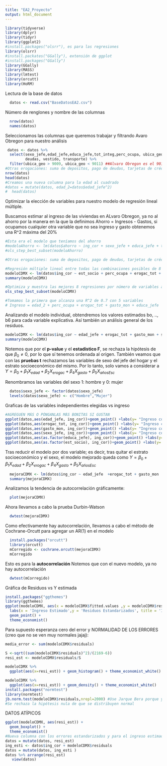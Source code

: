 ```yaml
---
title: "EA2_Proyecto"
output: html_document
---
```


```r
library(tidyverse)
library(dplyr)
library(tidyr)
library(ggplot2)
#install.packages("olsrr"), es para las regresiones
library(olsrr)
#install.packates("GGally"), extensión de ggplot
#install.packages("GGally")
library(GGally)
library(MASS)
library(lmtest)
library(orcutt)
library(HoRM)
```

Lectura de la base de datos
```r
  datos <- read.csv("BaseDatosEA2.csv")
```

Número de renglones y nombre de las columnas 
```r
  nrow(datos) 
  names(datos)
```

Seleccionamos las columnas que queremos trabajar y filtrando Avaro Obregon para nuestro análisis
```r

 datos <- datos %>% 
  select(sexo_jefe,edad_jefe,educa_jefe,tot_integ,perc_ocupa, ubica_geo, est_socio, ing_cor,gasto_mon,otros_gas,ahorro,deposito,retiro_inv,pago_tarje, tabaco, erogac_tot, 
         deudas, vestido, transporte) %>% 
  filter(ubica_geo > 9009, ubica_geo < 9011) ##Alvaro Obregon es el 9010
#Otras erogaciones: suma de depositos, pago de deudas, tarjetas de crédito, préstamos a otros
nrow(datos)
head(datos)
#Creamos una nueva columna para la edad al cuadrado
#datos = mutate(datos, edad_2=datos$edad_jefe^2)
#  head(datos)
```

Optimizar la elección de variables para nuestro modelo de regresión lineal múltiple.

Buscamos estimar al ingreso de las viviendas en ALvaro Obregon, ya no al ahorro por la manera en la que la definimos Ahorro = Ingresos - Gastos, si ocupamos cualquier otra variable que no sea ingreso y gasto obtenemos una R^2 máxima del 20%

```r
#Esta era el modelo que teníamos del ahorro
#modeloAhorro <- lm(datos$ahorro ~ ing_cor + sexo_jefe + educa_jefe + tot_integ + perc_ocupa + tabaco + erogac_tot, data = datos)
#ols_step_best_subset(modeloAhorro)

#Otras erogaciones: suma de depositos, pago de deudas, tarjetas de crédito, préstamos a otros

#Regresión múltiple lineal entre todas las combinaciones posibles de 8 variables
modeloCDMX <- lm(datos$ing_cor ~ est_socio + perc_ocupa + erogac_tot + gasto_mon + sexo_jefe + educa_jefe + tot_integ + edad_jefe, data = datos)
summary(modeloCDMX)

#Optimiza y muestra las mejores 8 regresiones por número de variables a tomar en cuenta
ols_step_best_subset(modeloCDMX)

#Tomamos la primera que alcanza una R^2 de 0.7 con 5 variables
# Ingreso = edad_2 + perc_ocupa + erogac_tot + gasto_mon + educa_jefe
```

Analizando el modelo individual, obtendremos los valores estimados bo, .., b6 para cada variable explicativa. Así también un análisis general de los residuos.
```r

modeloCDMX <- lm(datos$ing_cor ~ edad_jefe + erogac_tot + gasto_mon + sexo_jefe + educa_jefe + est_socio, datos)
summary(modeloCDMX) 
```
Notemos que por el **p-value** y el **estadístico F**, se rechaza la hipótesis de que $\beta_0 \neq 0$, por lo que sí tenemos ordenada al origen.
También veamos que con las **pruebas t** rechazamos las variables de sexo del jefe del hogar y el estrato socioeconómico del mismo. Por lo tanto, solo vamos a considerar a $Y = \beta_0 + \beta_1 X_{edad} + \beta_2 X_{erogac} + \beta_4 X_{gasto} + \beta_5 X_{añosEsc}$


Renombramos las variables del sexo 1: hombre y 0: mujer
```r
  datos$sexo_jefe <- factor(datos$sexo_jefe)
  levels(datos$sexo_jefe) <- c("Hombre","Mujer")
```


Graficas de las variables independientes elegidas vs ingreso
```r
#AGREGUEN MÁS O PÓNGANLAS MÁS BONITAS SI GUSTAN
ggplot(datos,aes(edad_jefe, ing_cor))+geom_point() +labs(y= "Ingreso corriente", x = "Edad")
ggplot(datos,aes(erogac_tot, ing_cor))+geom_point() +labs(y= "Ingreso corriente", x = "Erogaciones totales")
ggplot(datos,aes(gasto_mon, ing_cor))+geom_point() +labs(y= "Ingreso corriente", x = "Gasto monetario")
ggplot(datos,aes(sexo_jefe, ing_cor))+geom_point() +labs(y= "Ingreso corriente", x = "Sexo")
ggplot(datos,aes(as.factor(educa_jefe), ing_cor))+geom_point() +labs(y= "Ingreso corriente", x = "Años escolarizados")
ggplot(datos,aes(as.factor(est_socio), ing_cor))+geom_point() +labs(y= "Ingreso corriente", x = "Estrato socioeconómico")
```


Tras reducir el modelo por dos variable; es decir, tras quitar el estrato socioeconómico y el sexo, el modelo mejorado queda como $Y = \beta_0 + \beta_1 X_{edad} + \beta_2 X_{erogac} + \beta_4 X_{gasto} + \beta_5 X_{añosEsc}$
```r
  mejoraCDMX <- lm(datos$ing_cor ~ edad_jefe  +erogac_tot + gasto_mon  + educa_jefe, datos) 
  summary(mejoraCDMX) 
```
Analizamos la tendencia de autocorrelación gráficamente:
```r
  plot(mejoraCDMX)
```


Ahora llevamos a cabo la prueba Durbin-Watson
```r
  dwtest(mejoraCDMX)
```

Como efectivamente hay autocorrelación, llevamos a cabo el método de Cochrane-Orcutt para agregar un AR(1) en el modelo
```r
  install.packages("orcutt")
  library(orcutt)
  mCorregido <- cochrane.orcutt(mejoraCDMX)
  mCorregido
```

Esto es para la **autocorrelación**
Notemos que con el nuevo modelo, ya no hay autocorrelación
```r
  dwtest(mCorregido)
```



Gráfica de Residuos vs Y estimada
```r
install.packages("ggthemes")
library(ggthemes)
ggplot(modeloCDMX, aes(x = modeloCDMX$fitted.values ,y = modeloCDMX$residuals)) + 
  labs(x = 'Ingreso Estimado',y = 'Residuos Estandarizados', title = 'Ingreso Estimado vs. Residuos') +
  geom_point() +
  theme_economist()
```
Para supuesto esperanza cero del error y NORMALIDAD DE LOS ERRORES (creo que no se ven muy normales jajaj):
```r
media_error <- sum(modeloCDMX$residuals)

S <-sqrt((sum(modeloCDMX$residuals)^2)/(2169-6))
resi_est <- modeloCDMX$residuals/S

modeloCDMX %>% 
  ggplot(aes(x=resi_est)) + geom_histogram() + theme_economist_white()

modeloCDMX %>% 
  ggplot(aes(x=resi_est)) + geom_density() + theme_economist_white()
install.packages("normtest")
library(normtest)
jb.norm.test(modeloCDMX$residuals,nrepl=2000) #Use Jarque Bera porque ya incluye lo de asimetría y kurtosis
#Se rechaza la hipótesis nula de que se distribuyen normal
```
DATOS ATÍPICOS
```r
ggplot(modeloCDMX, aes(resi_est)) + 
  geom_boxplot() +
  theme_economist()
#Nueva columna con los errores estandarizados y para el ingreso estimado
datos = mutate(datos, resi_est)
ing_esti <- datos$ing_cor + modeloCDMX$residuals
datos = mutate(datos, ing_esti )
datos %>% arrange(resi_est)
   view(datos)
```





